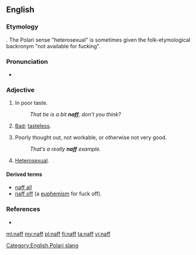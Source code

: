 {{also|Naff}}
==English==

===Etymology===
{{unk.}}. The Polari sense "heterosexual" is sometimes given the folk-etymological backronym "not available for fucking".

===Pronunciation===
* {{rhymes|æf}}

===Adjective===
{{en-adj|er}}

# {{context|British|_|slang|lang=en}} In poor taste.
#: ''That tie is a bit '''naff''', don’t you think?''
# {{context|Polari|lang=en}} [[bad|Bad]]; [[tasteless]].
# {{context|British|_|slang|lang=en}} Poorly thought out, not workable, or otherwise not very good.
#: ''That’s a really '''naff''' example.''
# {{context|Polari|lang=en}} [[heterosexual|Heterosexual]].

====Derived terms====
* [[naff all]]
* [[naff off]] (a [[euphemism]] for fuck off).

===References===
* {{R:OneLook}}

[[Category:English Polari slang]]

[[ml:naff]]
[[my:naff]]
[[pl:naff]]
[[fi:naff]]
[[ta:naff]]
[[vi:naff]]
